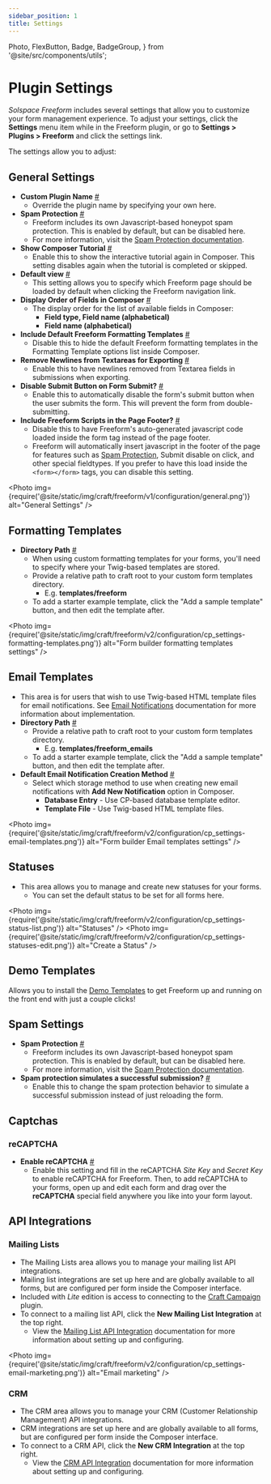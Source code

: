 ```yaml
---
sidebar_position: 1
title: Settings
---
```


  Photo,
  FlexButton,
  Badge,
  BadgeGroup,
} from '@site/src/components/utils';


# Plugin Settings

_Solspace Freeform_ includes several settings that allow you to customize your form management experience. To adjust your settings, click the **Settings** menu item while in the Freeform plugin, or go to **Settings > Plugins > Freeform** and click the settings link.

The settings allow you to adjust:

## General Settings

- **Custom Plugin Name** <a href="#custom-name" id="custom-name" className="docs-anchor">#</a>
  - Override the plugin name by specifying your own here.
- **Spam Protection** <a href="#spam-protection" id="spam-protection" className="docs-anchor">#</a>
  - Freeform includes its own Javascript-based honeypot spam protection. This is enabled by default, but can be disabled here.
  - For more information, visit the [Spam Protection documentation](../forms/spam-protection.mdx).
- **Show Composer Tutorial** <a href="#composer-tutorial" id="composer-tutorial" className="docs-anchor">#</a>
  - Enable this to show the interactive tutorial again in Composer. This setting disables again when the tutorial is completed or skipped.
- **Default view** <a href="#default-view" id="default-view" className="docs-anchor">#</a>
  - This setting allows you to specify which Freeform page should be loaded by default when clicking the Freeform navigation link.
- **Display Order of Fields in Composer** <a href="#composer-display-order" id="composer-display-order" className="docs-anchor">#</a>
  - The display order for the list of available fields in Composer:
    - **Field type, Field name (alphabetical)**
    - **Field name (alphabetical)**
- **Include Default Freeform Formatting Templates** <a href="#include-default-templates" id="include-default-templates" className="docs-anchor">#</a>
  - Disable this to hide the default Freeform formatting templates in the Formatting Template options list inside Composer.
- **Remove Newlines from Textareas for Exporting** <a href="#remove-newlines-exporting" id="remove-newlines-exporting" className="docs-anchor">#</a>
  - Enable this to have newlines removed from Textarea fields in submissions when exporting.
- **Disable Submit Button on Form Submit?** <a href="#disable-submit" id="disable-submit" className="docs-anchor">#</a>
  - Enable this to automatically disable the form's submit button when the user submits the form. This will prevent the form from double-submitting.
- **Include Freeform Scripts in the Page Footer?** <a href="#scripts-footer" id="scripts-footer" className="docs-anchor">#</a>
  - Disable this to have Freeform's auto-generated javascript code loaded inside the form tag instead of the page footer.
  - Freeform will automatically insert javascript in the footer of the page for features such as [Spam Protection](../forms/spam-protection.mdx), Submit disable on click, and other special fieldtypes. If you prefer to have this load inside the `<form></form>` tags, you can disable this setting.

<Photo
  img={require('@site/static/img/craft/freeform/v1/configuration/general.png')}
  alt="General Settings"
/>
## Formatting Templates

- **Directory Path** <a href="#formatting-directory-path" id="formatting-directory-path" className="docs-anchor">#</a>
  - When using custom formatting templates for your forms, you'll need to specify where your Twig-based templates are stored.
  - Provide a relative path to craft root to your custom form templates directory.
    - E.g. **templates/freeform**
  - To add a starter example template, click the "Add a sample template" button, and then edit the template after.

<Photo
  img={require('@site/static/img/craft/freeform/v2/configuration/cp_settings-formatting-templates.png')}
  alt="Form builder formatting templates settings"
/>

## Email Templates

- This area is for users that wish to use Twig-based HTML template files for email notifications. See [Email Notifications](../forms/email-notifications.mdx) documentation for more information about implementation.
- **Directory Path** <a href="#email-directory-path" id="email-directory-path" className="docs-anchor">#</a>
  - Provide a relative path to craft root to your custom form templates directory.
    - E.g. **templates/freeform_emails**
  - To add a starter example template, click the "Add a sample template" button, and then edit the template after.
- **Default Email Notification Creation Method** <a href="#default-email-method" id="default-email-method" className="docs-anchor">#</a>
  - Select which storage method to use when creating new email notifications with **Add New Notification** option in Composer.
    - **Database Entry** - Use CP-based database template editor.
    - **Template File** - Use Twig-based HTML template files.

<Photo
  img={require('@site/static/img/craft/freeform/v2/configuration/cp_settings-email-templates.png')}
  alt="Form builder Email templates settings"
/>

## Statuses

- This area allows you to manage and create new statuses for your forms.
  - You can set the default status to be set for all forms here.

<Photo
  img={require('@site/static/img/craft/freeform/v2/configuration/cp_settings-status-list.png')}
  alt="Statuses"
/>
<Photo
  img={require('@site/static/img/craft/freeform/v2/configuration/cp_settings-statuses-edit.png')}
  alt="Create a Status"
/>

## Demo Templates

Allows you to install the [Demo Templates](./demo-templates.mdx) to get Freeform up and running on the front end with just a couple clicks!

## Spam Settings

- **Spam Protection** <a href="#spam-protection" id="spam-protection" className="docs-anchor">#</a>
  - Freeform includes its own Javascript-based honeypot spam protection. This is enabled by default, but can be disabled here.
  - For more information, visit the [Spam Protection documentation](../forms/spam-protection.mdx).
- **Spam protection simulates a successful submission?** <a href="#spam-protection-behavior" id="spam-protection-behavior" className="docs-anchor">#</a>
  - Enable this to change the spam protection behavior to simulate a successful submission instead of just reloading the form.

## Captchas

### reCAPTCHA

- **Enable reCAPTCHA** <a href="#spam-protection" id="spam-protection" className="docs-anchor">#</a>
  - Enable this setting and fill in the reCAPTCHA _Site Key_ and _Secret Key_ to enable reCAPTCHA for Freeform. Then, to add reCAPTCHA to your forms, open up and edit each form and drag over the **reCAPTCHA** special field anywhere you like into your form layout.

## API Integrations

### Mailing Lists

- The Mailing Lists area allows you to manage your mailing list API integrations.
- Mailing list integrations are set up here and are globally available to all forms, but are configured per form inside the Composer interface.
- Included with _Lite_ edition is access to connecting to the [Craft Campaign](https://craftcampaign.com) plugin.
- To connect to a mailing list API, click the **New Mailing List Integration** at the top right.
  - View the [Mailing List API Integration](../integrations/index.mdx#mailing-lists-integration) documentation for more information about setting up and configuring.

<Photo
  img={require('@site/static/img/craft/freeform/v2/configuration/cp_settings-email-marketing.png')}
  alt="Email marketing"
/>

### CRM

- The CRM area allows you to manage your CRM (Customer Relationship Management) API integrations.
- CRM integrations are set up here and are globally available to all forms, but are configured per form inside the Composer interface.
- To connect to a CRM API, click the **New CRM Integration** at the top right.
  - View the [CRM API Integration](../integrations/index.mdx#crm) documentation for more information about setting up and configuring.
